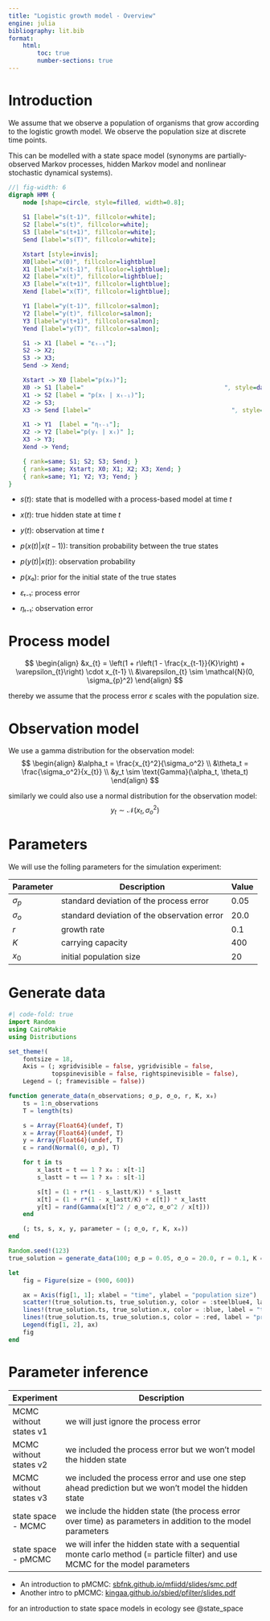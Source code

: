 ```yaml
---
title: "Logistic growth model - Overview"
engine: julia
bibliography: lit.bib
format:
    html:
        toc: true
        number-sections: true
---
```



# Introduction

We assume that we observe a population of organisms that grow according to the logistic growth model. We observe the population size at discrete time points. 

This can be modelled with a state space model (synonyms are partially-observed Markov processes, hidden Markov model and nonlinear stochastic dynamical systems).

```dot
//| fig-width: 6
digraph HMM {
    node [shape=circle, style=filled, width=0.8];
    
    S1 [label="s(t-1)", fillcolor=white];
    S2 [label="s(t)", fillcolor=white];
    S3 [label="s(t+1)", fillcolor=white];
    Send [label="s(T)", fillcolor=white];

    Xstart [style=invis];
    X0[label="x(0)", fillcolor=lightblue]
    X1 [label="x(t-1)", fillcolor=lightblue];
    X2 [label="x(t)", fillcolor=lightblue];
    X3 [label="x(t+1)", fillcolor=lightblue];
    Xend [label="x(T)", fillcolor=lightblue];

    Y1 [label="y(t-1)", fillcolor=salmon];
    Y2 [label="y(t)", fillcolor=salmon];
    Y3 [label="y(t+1)", fillcolor=salmon];
    Yend [label="y(T)", fillcolor=salmon];

    S1 -> X1 [label = "εₜ₋₁"];
    S2 -> X2;
    S3 -> X3;
    Send -> Xend;

    Xstart -> X0 [label="p(x₀)"];
    X0 -> S1 [label="                                       ", style=dashed];  
    X1 -> S2 [label = "p(xₜ | xₜ₋₁)"];
    X2 -> S3;
    X3 -> Send [label="                                       ", style=dashed];

    X1 -> Y1  [label = "ηₜ₋₁"];
    X2 -> Y2 [label="p(yₜ | xₜ)" ];
    X3 -> Y3; 
    Xend -> Yend;

    { rank=same; S1; S2; S3; Send; }
    { rank=same; Xstart; X0; X1; X2; X3; Xend; }
    { rank=same; Y1; Y2; Y3; Yend; }
}
```


- $s(t)$: state that is modelled with a process-based model at time $t$
- $x(t)$: true hidden state at time $t$
- $y(t)$: observation at time $t$

- $p(x(t) | x(t-1))$: transition probability between the true states
- $p(y(t) | x(t))$: observation probability
- $p(x₀)$: prior for the initial state of the true states
- $εₜ₋₁$: process error
- $ηₜ₋₁$: observation error

# Process model

$$
\begin{align}
    &x_{t} = \left(1 + r\left(1 - \frac{x_{t-1}}{K}\right) + \varepsilon_{t}\right) \cdot x_{t-1} \\
    &\varepsilon_{t} \sim \mathcal{N}(0, \sigma_{p}^2)
\end{align}
$$

thereby we assume that the process error $\varepsilon$ scales with the population size.

# Observation model

We use a gamma distribution for the observation model:
$$
\begin{align}
    &\alpha_t = \frac{x_{t}^2}{\sigma_o^2} \\
    &\theta_t = \frac{\sigma_o^2}{x_{t}} \\
    &y_t \sim \text{Gamma}(\alpha_t, \theta_t)
\end{align}
$$

similarly we could also use a normal distribution for the observation model:
$$
    y_t \sim \mathcal{N}(x_{t}, \sigma_o^2)
$$


# Parameters

We will use the folling parameters for the simulation experiment:

| Parameter  | Description                                 | Value |
| ---------- | ------------------------------------------- | ----- |
| $\sigma_p$ | standard deviation of the process error     | 0.05  |
| $\sigma_o$ | standard deviation of the observation error | 20.0  |
| $r$        | growth rate                                 | 0.1   |
| $K$        | carrying capacity                           | 400   |
| $x_0$      | initial population size                     | 20    |

# Generate data

```julia
#| code-fold: true
import Random
using CairoMakie
using Distributions

set_theme!(
    fontsize = 18,
    Axis = (; xgridvisible = false, ygridvisible = false,
            topspinevisible = false, rightspinevisible = false),
    Legend = (; framevisible = false))

function generate_data(n_observations; σ_p, σ_o, r, K, x₀)
    ts = 1:n_observations
    T = length(ts)

    s = Array{Float64}(undef, T)
    x = Array{Float64}(undef, T)
    y = Array{Float64}(undef, T)
    ε = rand(Normal(0, σ_p), T)

    for t in ts
        x_lastt = t == 1 ? x₀ : x[t-1]
        s_lastt = t == 1 ? x₀ : s[t-1]

        s[t] = (1 + r*(1 - s_lastt/K)) * s_lastt
        x[t] = (1 + r*(1 - x_lastt/K) + ε[t]) * x_lastt
        y[t] = rand(Gamma(x[t]^2 / σ_o^2, σ_o^2 / x[t]))
    end

    (; ts, s, x, y, parameter = (; σ_o, r, K, x₀))
end

Random.seed!(123)
true_solution = generate_data(100; σ_p = 0.05, σ_o = 20.0, r = 0.1, K = 400, x₀ = 20.0);

let
    fig = Figure(size = (900, 600))

    ax = Axis(fig[1, 1]; xlabel = "time", ylabel = "population size")
    scatter!(true_solution.ts, true_solution.y, color = :steelblue4, label = "observations: y")
    lines!(true_solution.ts, true_solution.x, color = :blue, label = "true hidden state: x")
    lines!(true_solution.ts, true_solution.s, color = :red, label = "process-model state: s")
    Legend(fig[1, 2], ax)
    fig
end
```

# Parameter inference



| Experiment             | Description                                                                                         |
| ---------------------- | --------------------------------------------------------------------------------------------------- |
| MCMC without states v1 | we will just ignore the process error                                                               |
| MCMC without states v2 | we included the process error but we won't model the hidden state                                   |
| MCMC without states v3 | we included the process error and use one step ahead prediction but we won't model the hidden state |
| state space - MCMC     | we include the hidden state (the process error over time) as parameters in addition to the model parameters                             |
| state space - pMCMC    | we will infer the hidden state with a sequential monte carlo method (= particle filter) and use MCMC for the model parameters          |




- An introduction to pMCMC: [sbfnk.github.io/mfiidd/slides/smc.pdf](https://sbfnk.github.io/mfiidd/slides/smc.pdf) 
- Another intro to pMCMC: [kingaa.github.io/sbied/pfilter/slides.pdf](https://kingaa.github.io/sbied/pfilter/slides.pdf)


for an introduction to state space models in ecology see @state_space
